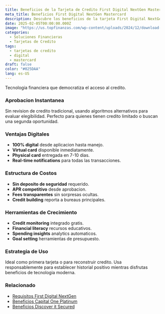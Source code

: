 ```yaml
---
title: Beneficios de la Tarjeta de Credito First Digital NextGen Mastercard
meta_title: Beneficios First Digital NextGen Mastercard
description: Descubre los beneficios de la tarjeta First Digital NextGen Mastercard - aprobacion instantanea, sin verificacion de credito, tarifas bajas y gestion 100% digital.
date: 2025-02-05T00:00:00.000Z
image: "https://us.topfinanzas.com/wp-content/uploads/2024/12/download-18.webp"
categories:
  - Soluciones Financieras
  - Tarjetas de Credito
tags:
  - tarjetas de credito
  - digital
  - mastercard
draft: false
color: "#025DAA"
lang: es-US
---
```


Tecnologia financiera que democratiza el acceso al credito.

### Aprobacion Instantanea

Sin revision de credito tradicional, usando algoritmos alternativos para evaluar elegibilidad. Perfecto para quienes tienen credito limitado o buscan una segunda oportunidad.

### Ventajas Digitales

- **100% digital** desde aplicacion hasta manejo.
- **Virtual card** disponible inmediatamente.
- **Physical card** entregada en 7-10 dias.
- **Real-time notifications** para todas las transacciones.

### Estructura de Costos

- **Sin deposito de seguridad** requerido.
- **APR competitivo** desde aprobacion.
- **Fees transparentes** sin sorpresas ocultas.
- **Credit building** reporta a bureaus principales.

<AdZone id="us_site_4" />

### Herramientas de Crecimiento

- **Credit monitoring** integrado gratis.
- **Financial literacy** recursos educativos.
- **Spending insights** analytics automaticos.
- **Goal setting** herramientas de presupuesto.

### Estrategia de Uso

Ideal como primera tarjeta o para reconstruir credito. Usa responsablemente para establecer historial positivo mientras disfrutas beneficios de tecnologia moderna.

### Relacionado

- [Requisitos First Digital NextGen](/soluciones-financieras/requisitos-de-la-tarjeta-de-credito-first-digital-nextgen-mastercard)
- [Beneficios Capital One Platinum](/soluciones-financieras/beneficios-de-la-tarjeta-de-credito-capital-one-platinum-construccion-de-credito)
- [Beneficios Discover it Secured](/soluciones-financieras/beneficios-de-la-tarjeta-de-credito-discover-it-secured-construye-credito)
